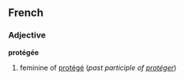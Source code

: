 ==French==
===Adjective===
'''protégée'''

# feminine of [[protégé]] (''past participle of [[protéger]]'')